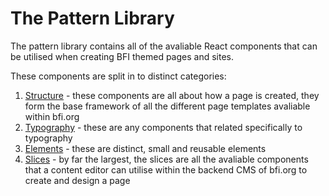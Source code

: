 <Meta title="2 Pattern Library/0 Pattern Library Guide" />

# The Pattern Library

The pattern library contains all of the avaliable React components that can be utilised when creating BFI themed pages and sites.

These components are split in to distinct categories:

1. [Structure](/?path=/story/2-pattern-library-1-structure-1-structure-index--page) - these components are all about how a page is created, they form the base framework of all the different page templates avaliable within bfi.org
2. [Typography](/?path=/story/2-pattern-library-2-typography-1-typography-index--page) - these are any components that related specifically to typography
3. [Elements](/?path=/story/2-pattern-library-3-elements-1-elements-index--page) - these are distinct, small and reusable elements 
4. [Slices](/?path=/story/2-pattern-library-4-slices-1-slices-index--page) - by far the largest, the slices are all the avaliable components that a content editor can utilise within the backend CMS of bfi.org to create and design a page